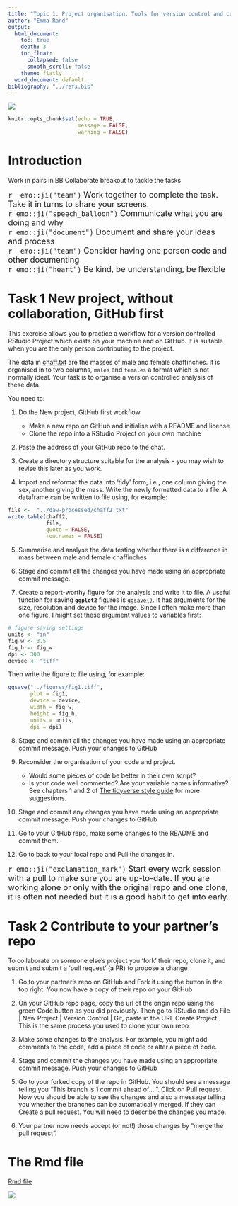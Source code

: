 ```yaml
---
title: "Topic 1: Project organisation. Tools for version control and collaborating"
author: "Emma Rand"
output:
  html_document:
    toc: true
    depth: 3
    toc_float:
      collapsed: false
      smooth_scroll: false
    theme: flatly
  word_document: default
bibliography: "../refs.bib"
---
```



![](../pics/58M.png)

```r
knitr::opts_chunk$set(echo = TRUE,
                      message = FALSE,
                      warning = FALSE)
```

# Introduction

Work in pairs in BB Collaborate breakout to tackle the tasks

<font size = "4">
`r  emo::ji("team")` Work together to complete the task. Take it in turns to share your screens.   
`r emo::ji("speech_balloon")` Communicate what you are doing and why  
`r emo::ji("document")` Document and share your ideas and process   
`r  emo::ji("team")` Consider having one person code and other documenting  
`r emo::ji("heart")` Be kind, be understanding, be flexible   
</font>


# Task 1 New project, without collaboration, GitHub first

This exercise allows you to practice a workflow for a version controlled  RStudio Project which exists on your machine and on GitHub. It is suitable when you are the only person contributing to the project.

The data in [chaff.txt](../data-raw/chaff.txt) are the masses of male and female chaffinches. It is organised in to two columns, `males` and `females` a format which is not normally ideal. Your task is to organise a version controlled analysis of these data.

You need to:

1. Do the New project, GitHub first workflow
   * Make a new repo on GitHub and initialise with a README and license  
   * Clone the repo into a RStudio Project on your own machine  

2. Paste the address of your GitHub repo to the chat.  

3. Create a directory structure suitable for the analysis - you may wish to revise this later as you work.  

4. Import and reformat the data into 'tidy' form, i.e., one column giving the sex, another giving the mass. Write the newly formatted data to a file.  A dataframe can be written to file using, for example:
```r
file <-  "../daw-processed/chaff2.txt"
write.table(chaff2, 
            file, 
            quote = FALSE,
            row.names = FALSE)
```

5. Summarise and analyse the data testing whether there is a difference in mass between male and female chaffinches

6. Stage and commit all the changes you have made using an appropriate commit message. 

7. Create a report-worthy figure for the analysis and write it to file. A useful function for saving **`ggplot2`** figures is [`ggsave()`](https://ggplot2.tidyverse.org/reference/ggsave.html). It has arguments for the size, resolution and device for the image. Since I often make more than one figure, I might set these argument values to variables first:

```r
# figure saving settings
units <- "in"  
fig_w <- 3.5
fig_h <- fig_w
dpi <- 300
device <- "tiff" 
```
Then write the figure to file using, for example:

```r
ggsave("../figures/fig1.tiff",
       plot = fig1,
       device = device,
       width = fig_w,
       height = fig_h,
       units = units,
       dpi = dpi)
```

8. Stage and commit all the changes you have made using an appropriate commit message. Push your changes to GitHub

9. Reconsider the organisation of your code and project.
   * Would some pieces of code be better in their own script?  
   * Is your code well commented? Are your variable names informative? See chapters 1 and 2 of [The tidyverse style guide](https://style.tidyverse.org/) for more suggestions.  

10. Stage and commit any changes you have made using an appropriate commit message. Push your changes to GitHub

11. Go to your GitHub repo, make some changes to the README and commit them.

12. Go to back to your local repo and Pull the changes in.

<font size = "4">
`r emo::ji("exclamation_mark")` Start every work session with a pull to make sure you are up-to-date. If you are working alone or only with the original repo and one clone, it is often not needed but it is a good habit to get into early.
</font>


# Task 2 Contribute to your partner's repo

To collaborate on someone else's project you 'fork' their repo, clone it, and submit and submit a 'pull request' (a PR) to propose a change

1. Go to your partner's repo on GitHub and Fork it using the button in the top right. You now have a copy of their repo on your GitHub

2. On your GitHub repo page, copy the url of the origin repo using the green Code button as you did previously. Then go to RStudio and do File | New Project | Version Control | Git, paste in the URL Create Project. This is the same process you used to clone your own repo

3. Make some changes to the analysis. For example, you might add comments to the code, add a piece of code or alter a piece of code.

4. Stage and commit the changes you have made using an appropriate commit message. Push your changes to GitHub

5. Go to your forked copy of the repo in GitHub. You should see a message telling you "This branch is 1 commit ahead of....". Click on Pull request. Now you should be able to see the changes and also a message telling you whether the branches can be automatically merged. If they can Create a pull request. You will need to describe the changes you made.

6. Your partner now needs accept (or not!) those changes by "merge the pull request".


# The Rmd file

[Rmd file](01_project_organisation.Rmd)

![](../pics/58Mend.png)



